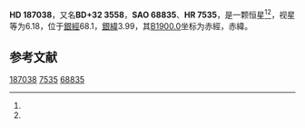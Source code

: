 {{Starbox begin
| name = HD 187038
}}
{{Starbox observe
| epoch = [[J2000.0|J2000.0]]
| constell = {{星座名待查}}<ref name=SIMBAD>{{cite web
 | url=http://simbad.u-strasbg.fr/simbad/sim-id?Ident=HR+7535
 | title=Pulsating variable Star
 | publisher=Centre de Données astronomiques de Strasbourg
 | work=SIMBAD
 | accessdate=2012-07-13
 | archive-date=2019-07-24
 | archive-url=https://web.archive.org/web/20190724231832/http://simbad.u-strasbg.fr/simbad/sim-id%3FIdent%3DHR%2B7535
 | dead-url=no
 }}</ref><ref name=DATA>{{cite web
 | url=http://vizier.u-strasbg.fr/viz-bin/VizieR-5?-out.add=.&-source=5050&-corr=PK=HR&-out.max=9999&HR=7535
 | title=VizieR Detailed Page
 | accessdate=2012-07-13
 | archive-date=2016-03-05
 | archive-url=https://web.archive.org/web/20160305224047/http://vizier.u-strasbg.fr/viz-bin/VizieR-5?-out.add=.&-source=5050&-corr=PK=HR&-out.max=9999&HR=7535
 | dead-url=no
 }}</ref>
| 星官 = 
| ra = {{RA|19|46|35}}<ref name=SIMBAD /><ref name=DATA />
| dec = {{DEC|+32|53|19}}<ref name=SIMBAD /><ref name=DATA />
| appmag_v = 6.18<ref name=SIMBAD /><ref name=DATA />
}}
{{Starbox character
| class = K3III<ref name=SIMBAD /><ref name=DATA />
| b-v = 1.13<ref name=SIMBAD /><ref name=DATA />
| u-b = <ref name=SIMBAD /><ref name=DATA />
| r-i = <ref name=SIMBAD /><ref name=DATA />
| variable = 
}}
{{Starbox astrometry
| radial_v = 
| prop_mo_ra = -46
| parallax = 0.016
| p_error =
}}
{{Starbox catalog
| names =BD+32 3558，[[SAO星表|SAO]] 68835，[[HD星表|HD]] 187038，[[HR星表|HR]] 7535}}
{{Starbox reference |Simbad=HR+7535}}
{{Starbox end}}

'''HD 187038'''，又名'''BD+32 3558'''，'''SAO 68835'''、'''HR 7535'''，是一颗恒星<ref name=SIMBAD /><ref name=DATA />，视星等为6.18，位于[[銀道座標系|銀經]]68.1，[[銀道座標系|銀緯]]3.99，其[[B1900.0|B1900.0]]坐标为赤經{{RA|19|42|45.1}}，赤緯{{DEC|+32|3.99|35}}。

== 参考文献 ==
{{reflist}}

{{star-stub}}

[[Category:HD和HDE天體|187038]]
[[Category:HR天體|7535]]
[[Category:SAO天體|68835]]